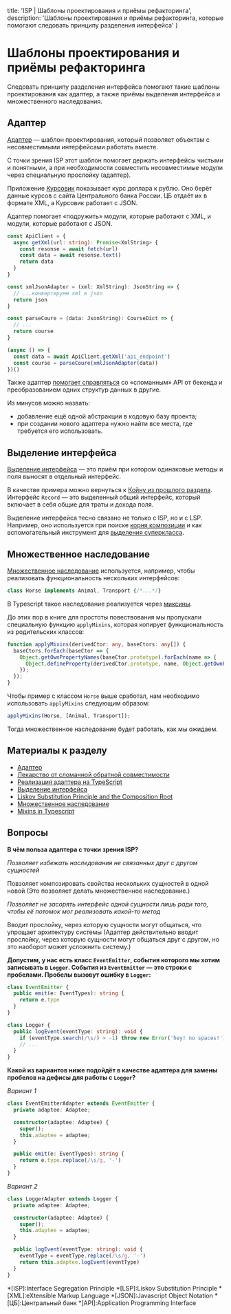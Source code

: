 
  title: 'ISP | Шаблоны проектирования и приёмы рефакторинга',
  description: 'Шаблоны проектирования и приёмы рефакторинга, которые помогают следовать принципу разделения интерфейса'
}


# Шаблоны проектирования и приёмы рефакторинга

Следовать принципу разделения интерфейса помогают такие шаблоны проектирования как адаптер, а также приёмы выделения интерфейса и множественного наследования.

## Адаптер

[Адаптер](https://refactoring.guru/design-patterns/adapter) — шаблон проектирования, который позволяет объектам с несовместимыми интерфейсами работать вместе.

С точки зрения ISP этот шаблон помогает держать интерфейсы чистыми и понятными, а при необходимости совместить несовместимые модули через специальную прослойку (адаптер).

Приложение [Курсовик](https://bespoyasov.ru/blog/kursovik/) показывает курс доллара к рублю. Оно берёт данные курсов с сайта Центрального банка России. ЦБ отдаёт их в формате XML, а Курсовик работает с JSON.

Адаптер помогает «подружить» модули, которые работают с XML, и модули, которые работают с JSON.

```ts
const ApiClient = {
  async getXml(url: string): Promise<XmlString> {
    const resonse = await fetch(url)
    const data = await resonse.text()
    return data
  }
}

const xmlJsonAdapter = (xml: XmlString): JsonString => {
  // ...конвертируем xml в json
  return json
}

const parseCoure = (data: JsonString): CourseDict => {
  // ...
  return course
}

(async () => {
  const data = await ApiClient.getXml('api_endpoint')
  const course = parseCoure(xmlJsonAdapter(data))
})()
```

Также адаптер [помогает справляться](https://bespoyasov.ru/blog/adapter-pattern/) со «сломанным» API от бекенда и преобразованием одних структур данных в другие.

Из минусов можно назвать:
- добавление ещё одной абстракции в кодовую базу проекта;
- при создании нового адаптера нужно найти все места, где требуется его использовать.

## Выделение интерфейса
[Выделение интерфейса](https://refactoring.guru/ru/extract-interface) — это приём при котором одинаковые методы и поля выносят в отдельный интерфейс.

В качестве примера можно вернуться к [Койну из прошлого раздела](/isp/in-real-life). Интерфейс `Record` — это выделенный общий интерфейс, который включает в себя общие для траты и дохода поля.

Выделение интерфейса тесно связано не только с ISP, но и с LSP. Например, оно используется при поиске [корня композиции](https://www.dotnetcurry.com/patterns-practices/1259/liskov-substitution-principle-perspective) и как вспомогательный инструмент для [выделения суперкласса](/lsp/patterns).

## Множественное наследование
[Множественное наследование](https://ru.wikipedia.org/wiki/Множественное_наследование) используется, например, чтобы реализовать функциональность нескольких интерфейсов:

```ts
class Horse implements Animal, Transport {/*...*/}
```

В Typescript такое наследование реализуется через [миксины](https://www.typescriptlang.org/docs/handbook/mixins.html).

До этих пор в книге для простоты повествования мы пропускали специальную функцию `applyMixins`, которая копирует функциональность из родительских классов:

```ts
function applyMixins(derivedCtor: any, baseCtors: any[]) {
  baseCtors.forEach(baseCtor => {
    Object.getOwnPropertyNames(baseCtor.prototype).forEach(name => {
      Object.defineProperty(derivedCtor.prototype, name, Object.getOwnPropertyDescriptor(baseCtor.prototype, name));
    });
  });
}
```

Чтобы пример с классом `Horse` выше сработал, нам необходимо использовать `applyMixins` следующим образом:

```ts
applyMixins(Horse, [Animal, Transport]);
```

Тогда множественное наследование будет работать, как мы ожидаем.

## Материалы к разделу
- [Адаптер](https://refactoring.guru/design-patterns/adapter)
- [Лекарство от сломанной обратной совместимости](https://bespoyasov.ru/blog/adapter-pattern/)
- [Реализация адаптера на TypeScript](https://github.com/torokmark/design_patterns_in_typescript/blob/master/adapter/adapter.ts)
- [Выделение интерфейса](https://refactoring.guru/ru/extract-interface)
- [Liskov Substitution Principle and the Composition Root](https://www.dotnetcurry.com/patterns-practices/1259/liskov-substitution-principle-perspective)
- [Множественное наследование](https://ru.wikipedia.org/wiki/Множественное_наследование)
- [Mixins in Typescript](https://www.typescriptlang.org/docs/handbook/mixins.html)

## Вопросы
**В чём польза адаптера с точки зрения ISP?**

_Позволяет избежать наследования не связанных друг с другом сущностей_

Повзоляет композировать свойства нескольких сущностей в одной новой (Это позволяет делать множественное наследование.)

_Позволяет не засорять интерфейс одной сущности лишь ради того, чтобы её потомок мог реализовать какой-то метод_

Вводит прослойку, через которую сущности могут общаться, что упрощает архитектуру системы (Адаптер действительно вводит прослойку, через которую сущности могут общаться друг с другом, но это наоборот может усложнить систему.)

**Допустим, у нас есть класс `EventEmitter`, события которого мы хотим записывать в `Logger`. События из `EventEmitter` — это строки с пробелами. Пробелы вызовут ошибку в `Logger`:**
```ts
class EventEmitter {
  public emit(e: EventTypes): string {
    return e.type
  }
}

class Logger {
  public logEvent(eventType: string): void {
    if (eventType.search(/\s/) > -1) throw new Error('hey! no spaces!')
    // ...
  }
}
```
**Какой из вариантов ниже подойдёт в качестве адаптера для замены пробелов на дефисы для работы с `Logger`?**

_Вариант 1_
```ts
class EventEmitterAdapter extends EventEmitter {
  private adaptee: Adaptee;

  constructor(adaptee: Adaptee) {
    super();
    this.adaptee = adaptee;
  }

  public emit(e: EventTypes): string {
    return e.type.replace(/\s/g, '-')
  }
}
```

_Вариант 2_
```ts
class LoggerAdapter extends Logger {
  private adaptee: Adaptee;

  constructor(adaptee: Adaptee) {
    super();
    this.adaptee = adaptee;
  }

  public logEvent(eventType: string): void {
    eventType = eventType.replace(/\s/g, '-')
    return this.adaptee.logEvent(eventType)
  }
}
```

*[ISP]:Interface Segregation Principle
*[LSP]:Liskov Substitution Principle
*[XML]:eXtensible Markup Language
*[JSON]:Javascript Object Notation
*[ЦБ]:Центральный банк
*[API]:Application Programming Interface
